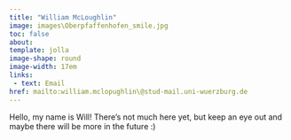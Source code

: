 ```yaml
---
title: "William McLoughlin"
image: images\Oberpfaffenhofen_smile.jpg
toc: false
about:
template: jolla
image-shape: round
image-width: 17em
links:
 - text: Email
href: mailto:william.mclopughlin\@stud-mail.uni-wuerzburg.de
---
```


Hello, my name is Will! There's not much here yet, but keep an eye out and maybe there will be more in the future :)
